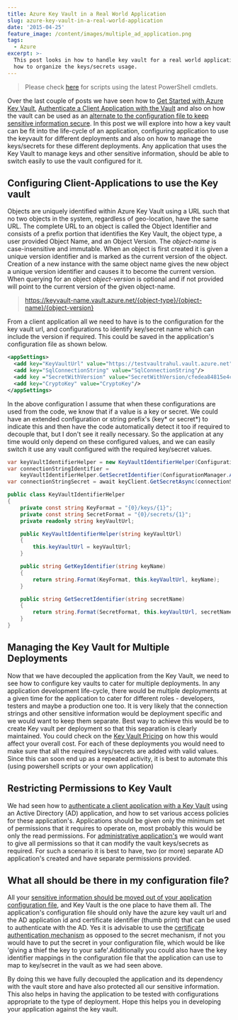 ```yaml
---
title: Azure Key Vault in a Real World Application
slug: azure-key-vault-in-a-real-world-application
date: '2015-04-25'
feature_image: /content/images/multiple_ad_application.png
tags:
  - Azure
excerpt: >-
  This post looks in how to handle key vault for a real world application and
  how to organize the keys/secrets usage.
---
```

> Please check [here](/blog/how-the-deprecation-of-switch-azuremode-affects-azure-key-vault/) for scripts using the latest PowerShell cmdlets.

Over the last couple of posts we have seen how to [Get Started with Azure Key Vault](/blog/getting-started-with-azure-key-vault/), [Authenticate a Client Application with the Vault](/blog/authenticating-a-client-application-with-azure-key-vault/) and also on how the vault can be used as an [alternate to the configuration file to keep sensitive information secure](/blog/moving-sensitive-information-from-configuration-file-to-azure-key-vault/). In this post we will explore into how a key vault can be fit into the life-cycle of an application, configuring application to use the keyvault for different deployments and also on how to manage the keys/secrets for these different deployments. Any application that uses the Key Vault to manage keys and other sensitive information, should be able to switch easily to use the vault configured for it.

## Configuring Client-Applications to use the Key vault

Objects are uniquely identified within Azure Key Vault using a URL such that no two objects in the system, regardless of geo-location, have the same URL. The complete URL to an object is called the Object Identifier and consists of a prefix portion that identifies the Key Vault, the object type, a user provided Object Name, and an Object Version. The _object-name_ is case-insensitive and immutable. When an object is first created it is given a unique version identifier and is marked as the current version of the object. Creation of a new instance with the same object name gives the new object a unique version identifier and causes it to become the current version. When querying for an object _object-version_ is optional and if not provided will point to the current version of the given object-name.

> https://keyvault-name.vault.azure.net/{object-type}/{object-name}/{object-version}

From a client application all we need to have is to the configuration for the key vault url, and configurations to identify key/secret name which can include the version if required. This could be saved in the application's configuration file as shown below.

```xml
<appSettings>
  <add key="KeyVaultUrl" value="https://testvaultrahul.vault.azure.net"/>
  <add key="SqlConnectionString" value="SqlConnectionString"/>
  <add key ="SecretWithVersion" value="SecretWithVersion/cfedea84815e4ca8bc19cf8eb943ee13"/>
  <add key="CryptoKey" value="CryptoKey"/>
</appSettings>

```

In the above configuration I assume that when these configurations are used from the code, we know that if a value is a key or secret. We could have an extended configuration or string prefix's (key\* or secret\*) to indicate this and then have the code automatically detect it too if required to decouple that, but I don't see it really necessary. So the application at any time would only depend on these configured values, and we can easily switch it use any vault configured with the required key/secret values.

```csharp
var keyVaultIdentifierHelper = new KeyVaultIdentifierHelper(ConfigurationManager.AppSettings["KeyVaultUrl"]);
var connectionStringIdentifier =
    keyVaultIdentifierHelper.GetSecretIdentifier(ConfigurationManager.AppSettings["SqlConnectionString"]);
var connectionStringSecret = await keyClient.GetSecretAsync(connectionStringIdentifier);

```
```csharp
public class KeyVaultIdentifierHelper
{
    private const string KeyFormat = "{0}/keys/{1}";
    private const string SecretFormat = "{0}/secrets/{1}";
    private readonly string keyVaultUrl;

    public KeyVaultIdentifierHelper(string keyVaultUrl)
    {
        this.keyVaultUrl = keyVaultUrl;
    }

    public string GetKeyIdentifier(string keyName)
    {
        return string.Format(KeyFormat, this.keyVaultUrl, keyName);
    }

    public string GetSecretIdentifier(string secretName)
    {
        return string.Format(SecretFormat, this.keyVaultUrl, secretName);
    }
}


```

## Managing the Key Vault for Multiple Deployments

Now that we have decoupled the application from the Key Vault, we need to see how to configure key vaults to cater for multiple deployments. In any application development life-cycle, there would be multiple deployments at a given time for the application to cater for different roles - developers, testers and maybe a production one too. It is very likely that the connection strings and other sensitive information would be deployment specific and we would want to keep them separate. Best way to achieve this would be to create Key vault per deployment so that this separation is clearly maintained. You could check on the [Key Vault Pricing](http://azure.microsoft.com/en-in/pricing/details/key-vault/) on how this would affect your overall cost. For each of these deployments you would need to make sure that all the required keys/secrets are added with valid values. Since this can soon end up as a repeated activity, it is best to automate this (using powershell scripts or your own application)

## Restricting Permissions to Key Vault

We had seen how to [authenticate a client application with a Key Vault](/blog/authenticating-a-client-application-with-azure-key-vault/) using an Active Directory (AD) application, and how to set various access policies for these application's. Applications should be given only the minimum set of permissions that it requires to operate on, most probably this would be only the read permissions. For [administrative application's](https://github.com/rahulpnath/AzureKeyVaultExplorer) we would want to give all permissions so that it can modify the vault keys/secrets as required. For such a scenario it is best to have, two (or more) separate AD application's created and have separate permissions provided.

<ImageCard src="/content/images/multiple_ad_application.png" alt="Multiple AD applications to access key vault with different permissions" />

## What all should be there in my configuration file?

All your [sensitive information should be moved out of your application configuration file](/blog/moving-sensitive-information-from-configuration-file-to-azure-key-vault/), and Key Vault is the one place to have them all. The application's configuration file should only have the azure key vault url and the AD application id and certificate identifier (thumb print) that can be used to authenticate with the AD. Yes it is advisable to use the [certificate authentication mechanism](/blog/authenticating-a-client-application-with-azure-key-vault/) as opposed to the secret mechanism, if not you would have to put the secret in your configuration file, which would be like 'giving a thief the key to your safe'.Additionally you could also have the key identifier mappings in the configuration file that the application can use to map to key/secret in the vault as we had seen above.

By doing this we have fully decoupled the application and its dependency with the vault store and have also protected all our sensitive information. This also helps in having the application to be tested with configurations appropriate to the type of deployment. Hope this helps you in developing your application against the key vault.
